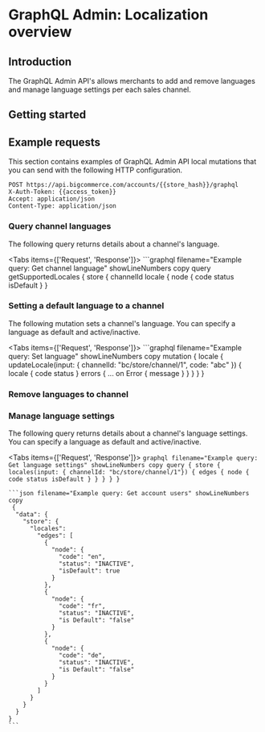 # GraphQL Admin: Localization overview

## Introduction

The GraphQL Admin API's allows merchants to add and remove languages and manage language settings per each sales channel. 


## Getting started

## Example requests
This section contains examples of GraphQL Admin API local mutations that you can send with the following HTTP configuration.

```http filename="GraphQL Admin API HTTP configuration" showLineNumbers copy
POST https://api.bigcommerce.com/accounts/{{store_hash}}/graphql
X-Auth-Token: {{access_token}}
Accept: application/json
Content-Type: application/json
```
### Query channel languages
The following query returns details about a channel's language. 

<Tabs items={['Request', 'Response']}>
  <Tab>
    ```graphql filename="Example query: Get channel language" showLineNumbers copy
    query getSupportedLocales {
      store {
          channelId
          locale {
            node {
              code
              status
              isDefault
            }
          }
   

### Setting a default language to a channel

The following mutation sets a channel's language. You can specify a language as default and active/inactive.

<Tabs items={['Request', 'Response']}>
  <Tab>
    ```graphql filename="Example query: Set language" showLineNumbers copy
    mutation {
      locale {
         updateLocale(input: {
            channelId: "bc/store/channel/1",
               code: "abc"
                  }) {
                  locale {
                      code
                      status
                        }
                       errors {
                        ... on Error {
                        message
                            }
                        }
                    }
                }
            }
### Remove languages to channel


### Manage language settings 

The following query returns details about a channel's language settings. You can specify a language as default and active/inactive.

<Tabs items={['Request', 'Response']}>
  <Tab>
    ```graphql filename="Example query: Get language settings" showLineNumbers copy
    query {
      store {
        locales(input: { channelId: "bc/store/channel/1"}) {
          edges {
            node {
              code
              status
              isDefault
            }
          }
        }
      }
    }
    ```
  </Tab>
  <Tab>

    ```json filename="Example query: Get account users" showLineNumbers copy
     {
      "data": {
        "store": {
          "locales": 
            "edges": [
              {
                "node": {
                  "code": "en",
                  "status": "INACTIVE",
                  "isDefault": true
                }
              },
              {
                "node": {
                  "code": "fr",
                  "status": "INACTIVE",
                  "is Default": "false"
                }
              },
              {
                "node": {
                  "code": "de",
                  "status": "INACTIVE",
                  "is Default": "false"
                }
              }
            ]
          }
        }
      }
    }
    ```
  </Tab>
</Tabs>
